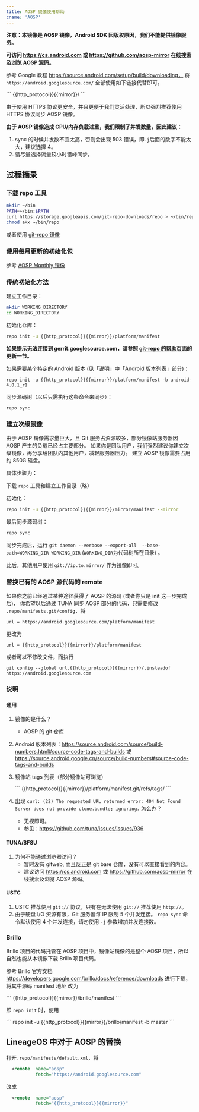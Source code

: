 ```yaml
---
title: AOSP 镜像使用帮助
cname: 'AOSP'
---
```


**注意：本镜像是 AOSP 镜像，Android SDK 因版权原因，我们不能提供镜像服务。**

**可访问 https://cs.android.com 或 https://github.com/aosp-mirror 在线搜索及浏览 AOSP 源码。**

参考 Google 教程 https://source.android.com/setup/build/downloading，
将 `https://android.googlesource.com/` 全部使用如下链接代替即可。

<CodeBlock>
```
{{http_protocol}}{{mirror}}/
```
</CodeBlock>

由于使用 HTTPS 协议更安全，并且更便于我们灵活处理，所以强烈推荐使用 HTTPS 协议同步 AOSP 镜像。

**由于 AOSP 镜像造成 CPU/内存负载过重，我们限制了并发数量，因此建议：**
1. sync 的时候并发数不宜太高，否则会出现 503 错误，即`-j`后面的数字不能太大，建议选择 4。
2. 请尽量选择流量较小时错峰同步。

## 过程摘录

### 下载 repo 工具

```bash
mkdir ~/bin
PATH=~/bin:$PATH
curl https://storage.googleapis.com/git-repo-downloads/repo > ~/bin/repo
chmod a+x ~/bin/repo
```

或者使用 [git-repo 镜像](/git-repo/)

### 使用每月更新的初始化包

参考 [AOSP Monthly 镜像](/aosp-monthly/)

### 传统初始化方法

建立工作目录：

```bash
mkdir WORKING_DIRECTORY
cd WORKING_DIRECTORY
```

初始化仓库：

<CodeBlock>

```bash
repo init -u {{http_protocol}}{{mirror}}/platform/manifest
```

</CodeBlock>

**如果提示无法连接到 gerrit.googlesource.com，请参照 [git-repo 的帮助页面](/git-repo/)的更新一节。**

如果需要某个特定的 Android 版本 (见「说明」中「Android 版本列表」部分)：

<CodeBlock>

```
repo init -u {{http_protocol}}{{mirror}}/platform/manifest -b android-4.0.1_r1
```

</CodeBlock>

同步源码树（以后只需执行这条命令来同步）：

```
repo sync
```


### 建立次级镜像

由于 AOSP 镜像需求量巨大，且 Git 服务占资源较多，部分镜像站服务器因 AOSP 产生的负载已经占主要部分。
如果你是团队用户，我们强烈建议你建立次级镜像，再分享给团队内其他用户，减轻服务器压力。
建立 AOSP 镜像需要占用约 850G 磁盘。

具体步骤为：

下载 `repo` 工具和建立工作目录（略）

初始化：

<CodeBlock>

```bash
repo init -u {{http_protocol}}{{mirror}}/mirror/manifest --mirror
```

</CodeBlock>

最后同步源码树：

```bash
repo sync
```

同步完成后，运行 `git daemon --verbose --export-all  --base-path=WORKING_DIR WORKING_DIR` (`WORKING_DIR`为代码树所在目录) 。

此后，其他用户使用 `git://ip.to.mirror/` 作为镜像即可。

### 替换已有的 AOSP 源代码的 remote

如果你之前已经通过某种途径获得了 AOSP 的源码 (或者你只是 init 这一步完成后)，
你希望以后通过 TUNA 同步 AOSP 部分的代码，只需要修改 `.repo/manifests.git/config`，将

```
url = https://android.googlesource.com/platform/manifest
```

更改为

<CodeBlock>

```
url = {{http_protocol}}{{mirror}}/platform/manifest
```

</CodeBlock>

或者可以不修改文件，而执行

<CodeBlock>

```
git config --global url.{{http_protocol}}{{mirror}}/.insteadof https://android.googlesource.com
```

</CodeBlock>

### 说明

#### 通用

1. 镜像的是什么？
	- AOSP 的 git 仓库
2. Android 版本列表：https://source.android.com/source/build-numbers.html#source-code-tags-and-builds 或 https://source.android.google.cn/source/build-numbers#source-code-tags-and-builds
3. 镜像站 tags 列表（部分镜像站可浏览）

   <CodeBlock>
   ```
   {{http_protocol}}{{mirror}}/platform/manifest.git/refs/tags/
   ```
   </CodeBlock>
4. 出现 `curl: (22) The requested URL returned error: 404 Not Found
Server does not provide clone.bundle; ignoring.` 怎么办？
	- 无视即可。
	- 参见：https://github.com/tuna/issues/issues/936

#### TUNA/BFSU

1. 为何不能通过浏览器访问？
	- 暂时没有 gitweb, 而且反正是 git bare 仓库，没有可以直接看到的内容。
	- 建议访问 https://cs.android.com 或 https://github.com/aosp-mirror 在线搜索及浏览 AOSP 源码。

#### USTC

1. USTC 推荐使用 `git://` 协议，只有在无法使用 `git://` 推荐使用 `http://`。
2. 由于硬盘 I/O 资源有限，Git 服务器每 IP 限制 5 个并发连接。
   `repo sync` 命令默认使用 4 个并发连接，请勿使用 `-j`
   参数增加并发连接数。

### Brillo

Brillo 项目的代码托管在 AOSP 项目中，镜像站镜像的是整个 AOSP
项目，所以自然也能从本镜像下载 Brillo 项目代码。

参考 Brillo 官方文档
https://developers.google.com/brillo/docs/reference/downloads
进行下载，将其中源码 manifest 地址 改为

<CodeBlock>
```
{{http_protocol}}{{mirror}}/brillo/manifest
```
</CodeBlock>


即 `repo init` 时，使用

<CodeBlock>
```
repo init -u {{http_protocol}}{{mirror}}/brillo/manifest -b master
```
</CodeBlock>

## LineageOS 中对于 AOSP 的替换

打开`.repo/manifests/default.xml`，将

```xml
  <remote  name="aosp"
           fetch="https://android.googlesource.com"
```

改成

<CodeBlock>

```xml
  <remote  name="aosp"
           fetch="{{http_protocol}}{{mirror}}"
```

</CodeBlock>
